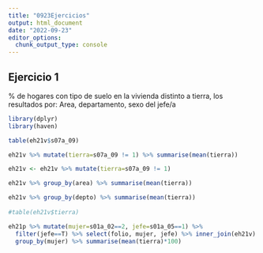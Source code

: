 ```yaml
---
title: "0923Ejercicios"
output: html_document
date: "2022-09-23"
editor_options:
  chunk_output_type: console
---
```


## Ejercicio 1

% de hogares con tipo de suelo en la vivienda distinto a tierra, 
los resultados por: Area, departamento, sexo del jefe/a


```r
library(dplyr)
library(haven)
```



```r
table(eh21v$s07a_09)

eh21v %>% mutate(tierra=s07a_09 != 1) %>% summarise(mean(tierra))

eh21v <- eh21v %>% mutate(tierra=s07a_09 != 1)

eh21v %>% group_by(area) %>% summarise(mean(tierra))

eh21v %>% group_by(depto) %>% summarise(mean(tierra))
                          
#table(eh21v$tierra)

eh21p %>% mutate(mujer=s01a_02==2, jefe=s01a_05==1) %>%
  filter(jefe==T) %>% select(folio, mujer, jefe) %>% inner_join(eh21v) %>%
  group_by(mujer) %>% summarise(mean(tierra)*100)

                          

```
